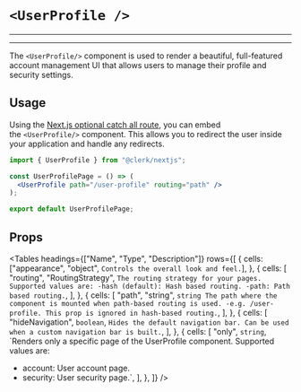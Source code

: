 
# `<UserProfile />`

---

<Images width={976} height={762} src="/images/ui-components/component-user_profile.svg" alt="UserProfile example"/>

---

The `<UserProfile/>` component is used to render a beautiful, full-featured account management UI that allows users to manage their profile and security settings. 

## Usage

Using the [Next.js optional catch all route](https://nextjs.org/docs/routing/dynamic-routes#optional-catch-all-routes), you can embed the `<UserProfile/>` component. This allows you to redirect the user inside your application and handle any redirects.

```jsx copy filename="/pages/user-profile/[[...index]].tsx"
import { UserProfile } from "@clerk/nextjs";

const UserProfilePage = () => (
  <UserProfile path="/user-profile" routing="path" />
);

export default UserProfilePage;
```

## Props

<Tables
  headings={["Name", "Type", "Description"]}
  rows={[
    {
      cells: ["appearance", "object", `Controls the overall look and feel.`],
    },
    {
      cells: [
        "routing",
        "RoutingStrategy",
        `The routing strategy for your pages. Supported values are:
-hash (default): Hash based routing.
-path: Path based routing.`,
      ],
    },
    {
      cells: [
        "path",
        "string",
        `string
The path where the component is mounted when path-based routing is used.
-e.g. /user-profile. This prop is ignored in hash-based routing.`,
      ],
    },
    {
      cells: [
        "hideNavigation",
        `boolean`,
        `Hides the default navigation bar. Can be used when a custom navigation bar is built.`,
      ],
    },
    {
      cells: [
        "only",
        `string`,
        `Renders only a specific page of the UserProfile component. Supported values are:
- account: User account page.
- security: User security page.`,
      ],
    },
  ]}
/>